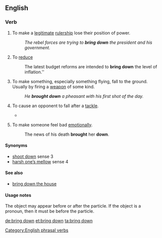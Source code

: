 ==English==

===Verb===
{{en-verb|inf=[[bring]] [[down]]|brings down|bringing down|brought down}}

# {{transitive}} To make a [[legitimate]] [[rulership]] lose their position of power.
#: ''The rebel forces are trying to '''bring down''' the president and his government.''
# {{transitive}} To [[reduce]]
#: The latest budget reforms are intended to '''bring down''' the level of inflation.''
# {{transitive}} To make something, especially something flying, fall to the ground. Usually by firing a [[weapon]] of some kind.
#: ''He '''brought down''' a pheasant with his first shot of the day.''
# {{sport}} To cause an opponent to fall after a [[tackle]].
#*{{quote-news
|year=2010
|date=December 28
|author=Kevin Darlin
|title=West Brom 1 - 3 Blackburn
|work=BBC
|url=http://news.bbc.co.uk/sport1/hi/football/eng_prem/9308862.stm
|page=
|passage=Kalinic later saw red for a rash tackle on Paul Scharner before Gabriel Tamas was dismissed for '''bringing down''' Diouf.}}
# {{transitive}} To make someone feel bad [[emotionally]].
#: The news of his death '''brought''' her '''down'''.

====Synonyms====
* [[shoot down]] sense 3
* [[harsh one's mellow|harsh one’s mellow]] sense 4

====See also====
* [[bring down the house]]

====Usage notes====
The object may appear before or after the particle. If the object is a pronoun, then it must be before the particle.

[[Category:English phrasal verbs]]

[[de:bring down]]
[[et:bring down]]
[[ta:bring down]]